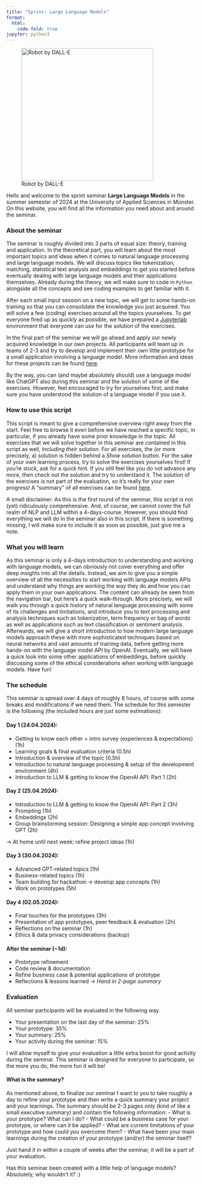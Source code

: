 ```yaml
---
title: "Sprint: Large Language Models"
format:
  html:
    code-fold: true
jupyter: python3
---
```


![Robot by DALL-E](assets/dall-e-robot.jpeg){width=350 fig-align="left"}


Hello and welcome to the sprint seminar **Large Language Models** in the summer semester of 2024 at the University of Applied Sciences in Münster.
On this website, you will find all the information you need about and around the seminar. 


### About the seminar
The seminar is roughly divided into 3 parts of equal size: theory, training and application. 
In the theoretical part, you will learn about the most important topics and ideas when it comes to natural language processing and large language models. 
We will discuss topics like tokenization, matching, statistical text analysis and embeddings to get you started before eventually dealing with large language models and their applications themselves.
Already during the theory, we will make sure to code in `Python` alongside all the concepts and see coding examples to get familiar with it.

After each small input session on a new topic, we will get to some hands-on training so that you can consolidate the knowledge you just acquired. 
You will solve a few (coding) exercises around all the topics yourselves. 
To get everyone fired up as quickly as possible, we have prepared a [Jupyterlab](https://jupyter.fh-muenster.de/){.external} environment that everyone can use for the solution of the exercises.

In the final part of the seminar we will go ahead and apply our newly acquired knowledge in our own projects.
All participants will team up in teams of 2-3 and try to develop and implement their own little prototype for a small application involving a language model.
More information and ideas for these projects can be found [here](about/projects.qmd).

By the way, you can (and maybe absolutely should) use a language model like ChatGPT also during this seminar and the solution of some of the exercises. 
However, feel encouraged to try for yourselves first, and make sure you have understood the solution of a language model if you use it.


### How to use this script
This script is meant to give a comprehensive overview right away from the start.
Feel free to browse it even before we have reached a specific topic, in particular, if you already have some prior knowledge in the topic. 
All exercises that we will solve together in this seminar are contained in this script as well, *including their solution*. 
For all exercises, the (or more precisely, a) solution is hidden behind a *Show solution* button. 
For the sake of your own learning process, try to solve the exercises yourselves first!
If you're stuck, ask for a quick hint. 
If you still feel like you do not advance any more, *then* check out the solution and try to understand it. 
The solution of the exercises is not part of the evaluation, so it's really for your own progress!
A "summary" of all exercises can be found [here](/resources/exercises.qmd).

:::::: {.callout-important}
A small disclaimer: As this is the first round of the seminar, this script is not (yet) ridiculously comprehensive.
And, of course, we cannot cover the full realm of NLP and LLM within a 4-days-course. However, you should find everything we will do in the seminar also in this script. If there is something missing, I will make sure to include it as soon as possible, just give me a note. 
:::


### What you will learn
As this seminar is only a 4-days introduction to understanding and working with language models, we can obviously not cover everything and offer deep insights into all the details. 
Instead, we aim to give you a simple overview of all the necessities to start working with language models APIs and understand why things are working the way they do and how you can apply them in your own applications. 
The content can already be seen from the navigation bar, but here's a quick walk-through.
More precisely, we will walk you through a quick history of natural language processing with some of its challenges and limitations, and introduce you to text processing and analysis techniques such as tokenization, term frequency or bag of words as well as applications such as text classification or sentiment analysis.
Afterwards, we will give a short introduction to how modern large language models approach these with more sophisticated techniques based on neural networks and vast amounts of training data, before getting more hands-on with the language model API by OpenAI.
Eventually, we will have a quick look into some other applications of embeddings, before quickly discussing some of the ethical considerations when working with language models.
Have fun! 


### The schedule
This seminar is spread over 4 days of roughly 8 hours, of course with some breaks and modifications if we need them.
The schedule for this semester is the following (the included hours are just some estimations):

#### Day 1 (24.04.2024):
  - Getting to know each other + intro survey (experiences & expectations) (1h)
  - Learning goals & final evaluation criteria (0.5h)
  - Introduction & overview of the topic (0.5h)
  - Introduction to natural language processing & setup of the development environment (4h)
  - Introduction to LLM & getting to know the OpenAI API: Part 1 (2h)

#### Day 2 (25.04.2024):
  - Introduction to LLM & getting to know the OpenAI API: Part 2 (3h)
  - Prompting (1h)
  - Embeddings (2h)
  - Group brainstorming session: Designing a simple app concept involving GPT (2h)
  
→ At home until next week: refine project ideas (1h)

#### Day 3 (30.04.2024):
  - Advanced GPT-related topics (1h)
  - Business-related topics (1h)
  - Team building for hackathon → develop app concepts (1h)
  - Work on prototypes (5h)

#### Day 4 (02.05.2024):
  - Final touches for the prototypes (3h)
  - Presentation of app prototypes, peer feedback & evaluation (2h)
  - Reflections on the seminar (1h)
  - Ethics & data privacy considerations (backup)

#### After the seminar (~1d):
  - Prototype refinement
  - Code review & documentation
  - Refine business case & potential applications of prototype
  - Reflections & lessons learned
→ *Hand in 2-page summary*


### Evaluation
All seminar participants will be evaluated in the following way.

- Your presentation on the last day of the seminar: 25%
- Your prototype: 35%
- Your summary: 25%
- Your activity during the seminar: 15%

I will allow myself to give your evaluation a little extra boost for good activity during the seminar. 
This seminar is designed for everyone to participate, so the more you do, the more fun it will be! 

#### What is the summary? 
As mentioned above, to finalize our seminar I want to you to take roughly a day to refine your prototype and then write a quick summary your project and your learnings.
The summary should be 2-3 pages only (kind of like a small executive summary) and contain the following information:
- What is your prototype? What can I do? 
- What could be a business case for your prototype, or where can it be applied?
- What are current limitations of your prototype and how could you overcome them?
- What have been your main learnings during the creation of your prototype (and/or) the seminar itself?

Just hand it in within a couple of weeks after the seminar, it will be a part of your evaluation.


:::::: {.callout-note}
Has this seminar been created with a little help of language models? Absolutely, why wouldn't it? :)
:::


